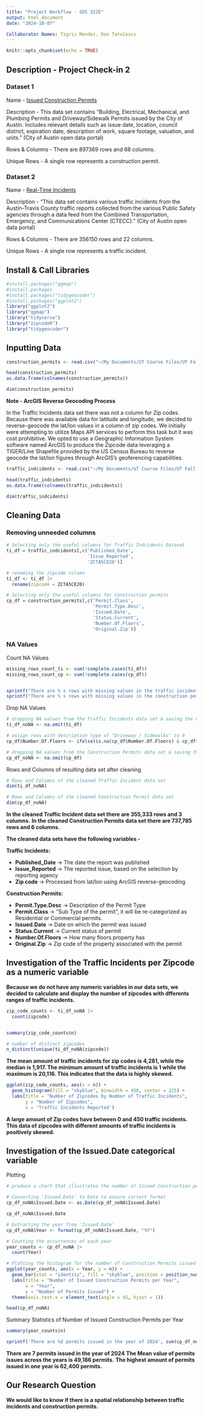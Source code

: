 ---
title: "Project Workflow - SDS 322E"
output: html_document
date: "2024-10-07"

Collaborator Names: Tigris Mendez, Dan Tatulescu
---

```{r setup, include=FALSE}
knitr::opts_chunk$set(echo = TRUE)
```

## Description - Project Check-in 2

### Dataset 1

Name - [Issued Construction Permits](https://data.austintexas.gov/Building-and-Development/Issued-Construction-Permits/3syk-w9eu/about_data)

Description - This data set contains "Building, Electrical, Mechanical, and Plumbing Permits and Driveway/Sidewalk Permits issued by the City of Austin. Includes relevant details such as issue date, location, council district, expiration date, description of work, square footage, valuation, and units." (City of Austin open data portal)

Rows & Columns - There are 897369 rows and 68 columns.

Unique Rows - A single row represents a construction permit.

### Dataset 2

Name - [Real-Time Incidents](https://data.austintexas.gov/Transportation-and-Mobility/Real-Time-Traffic-Incident-Reports/dx9v-zd7x/about_data)

Description - "This data set contains various traffic incidents from the Austin-Travis County traffic reports collected from the various Public Safety agencies through a data feed from the Combined Transportation, Emergency, and Communications Center (CTECC)." (City of Austin open data portal)

Rows & Columns - There are 356150 rows and 22 columns.

Unique Rows - A single row represents a traffic incident.

## Install & Call Libraries

```{r}
#install.packages("ggmap")
#install.packages
#install.packages("tidygeocoder")
#install.packages("ggplot2")
library("ggplot2")
library("ggmap")
library("tidyverse")
library("zipcodeR")
library("tidygeocoder")
```

## Inputting Data

```{r}
construction_permits <- read.csv("~/My Documents/UT Course Files/UT Fall 2024/SDS 322E/SDS Project Files/Original Data/Issued_Construction_Permits_20241006.csv", header=TRUE)

head(construction_permits)
as.data.frame(colnames(construction_permits))
```

```{r}
dim(construction_permits)
```

**Note - ArcGIS Reverse Geocoding Process**

In the Traffic Incidents data set there was not a column for Zip codes. Because there was available data for latitude and longitude, we decided to reverse-geocode the lat/lon values in a column of zip codes. We initially were attempting to utilize Maps API services to perform this task but it was cost prohibitive. We opted to use a Geographic Information System software named ArcGIS to produce the Zipcode data leveraging a TIGER/Line Shapefile provided by the US Census Bureau to reverse geocode the lat/lon figures through ArcGIS's geoferencing capabilities.

```{r}
traffic_indcidents <- read.csv("~/My Documents/UT Course Files/UT Fall 2024/SDS 322E/SDS Project Files/Original Data/joined_traffic_zipcode_csv.csv")

head(traffic_indcidents)
as.data.frame(colnames(traffic_indcidents))
```

```{r}
dim(traffic_indcidents)
```

## Cleaning Data

### Removing unneeded columns

```{r}
# Selecting only the useful columns for Traffic Indcidents Dataset
ti_df = traffic_indcidents[,c('Published_Date',
                              'Issue_Reported',
                              'ZCTA5CE20')]

# renaming the zipcode column
ti_df <- ti_df |>
  rename(zipcode = ZCTA5CE20)
```

```{r}
# Selecting only the useful columns for Construction permits
cp_df = construction_permits[,c('Permit.Class',
                                'Permit.Type.Desc',
                                'Issued.Date',
                                'Status.Current',
                                'Number.Of.Floors',
                                'Original.Zip')]
```

### NA Values

Count NA Values

```{r}
missing_rows_count_ti <- sum(!complete.cases(ti_df))
missing_rows_count_cp <- sum(!complete.cases(cp_df))


sprintf("There are % s rows with missing values in the traffic incidents dataset.", missing_rows_count_ti)
sprintf("There are % s rows with missing values in the construction permits dataset.", missing_rows_count_cp)
```

Drop NA Values

```{r}
# dropping NA values from the Traffic Incidents data set & saving the data frame
ti_df_noNA <- na.omit(ti_df)
```

```{r}
# assign rows with description type of "Driveway / Sidewalks" to 0
cp_df$Number.Of.Floors <- ifelse(is.na(cp_df$Number.Of.Floors) & cp_df$Permit.Type.Desc == "Driveway / Sidewalks", 0, cp_df$Number.Of.Floors)

# dropping NA values from the Construction Permits data set & saving the data frame
cp_df_noNA <- na.omit(cp_df)
```

Rows and Columns of resulting data set after cleaning

```{r}
# Rows and Columns of the cleaned Traffic Incident data set
dim(ti_df_noNA)

# Rows and Columns of the cleaned Construction Permit data set
dim(cp_df_noNA)
```

**In the cleaned Traffic Incident data set there are 355,333 rows and 3 columns.** **In the cleaned Construction Permits data set there are 737,785 rows and 6 columns.**

**The cleaned data sets have the following variables -**

**Traffic Incidents:**

-   **Published_Date** -\> The date the report was published
-   **Issue_Reported** -\> The reported issue, based on the selection by reporting agency
-   **Zip code** -\> Processed from lat/lon using ArcGIS reverse-geocoding

**Construction Permits:**

-   **Permit.Type.Desc** -\> Description of the Permit Type
-   **Permit.Class** -\> "Sub Type of the permit", it will be re-categorized as Residential or Commercial permits.
-   **Issued.Date** -\> Date on which the permit was issued
-   **Status.Current** -\> Current status of permit
-   **Number.Of.Floors** -\> How many floors property has
-   **Original.Zip** -\> Zip code of the property associated with the permit

## Investigation of the Traffic Incidents per Zipcode as a numeric variable

**Because we do not have any numeric variables in our data sets, we decided to calculate and display the number of zipcodes with dfferents ranges of traffic incidents.**

```{r}
zip_code_counts <- ti_df_noNA |>
  count(zipcode)


summary(zip_code_counts$n)

# number of distinct zipcodes
n_distinct(unique(ti_df_noNA$zipcode))
```
**The mean amount of traffic incidents for zip codes is 4,281, while the median is 1,917. The minimum amount of traffic incidents is 1 while the maximum is 20,116. This indicates that the data is highly skewed.**

```{r}
ggplot(zip_code_counts, aes(x = n)) +
  geom_histogram(fill = "skyblue", binwidth = 450, center = 225) +
  labs(title = "Number of Zipcodes by Number of Traffic Incidents",
       y = "Number of Zipcodes", 
       x = 'Traffic Incidents Reported')
```
 **A large amount of Zip codes have between 0 and 450 traffic incidents. This data of zipcodes with different amounts of traffic incidents is positively skewed.**
 
## Investigation of the Issued.Date categorical variable

Plotting

```{r}
# produce a chart that illustrates the number of Issued Construction permits across the dates

# Converting 'Issued.Date' to Date to ensure correct format
cp_df_noNA$Issued.Date <- as.Date(cp_df_noNA$Issued.Date)

cp_df_noNA$Issued.Date

# Extracting the year from 'Issued.Date'
cp_df_noNA$Year <- format(cp_df_noNA$Issued.Date, "%Y")

# Counting the occurrences of each year
year_counts <- cp_df_noNA |>
  count(Year)

# Plotting the histogram for the number of Construction Permits issued by year
ggplot(year_counts, aes(x = Year, y = n)) +
  geom_bar(stat = "identity", fill = "skyblue", position = position_nudge(x=0.5)) +
  labs(title = "Number of Issued Construction Permits per Year",
       x = "Year",
       y = "Number of Permits Issued") +
  theme(axis.text.x = element_text(angle = 45, hjust = 1))

head(cp_df_noNA)

```
Summary Statistics of Number of Issued Construction Permits per Year

```{r}
summary(year_counts$n)

sprintf('There are %d permits issued in the year of 2024', sum(cp_df_noNA$Year == 2024))
```
**There are 7 permits issued in the year of 2024**
**The Mean value of permits issues across the years is 49,186 permits.**
**The highest amount of permits issued in one year is 62,400 permits.**

## Our Research Question

**We would like to know if there is a spatial relationship between traffic incidents and construction permits.**


